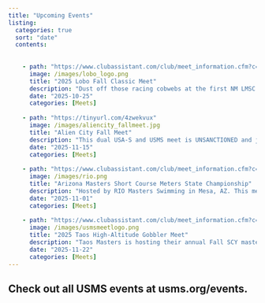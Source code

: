 ```yaml
---
title: "Upcoming Events"
listing: 
  categories: true
  sort: "date"
  contents:
  
      
    - path: "https://www.clubassistant.com/club/meet_information.cfm?c=2693&amp;smid=20205"
      image: /images/lobo_logo.png
      title: "2025 Lobo Fall Classic Meet"
      description: "Dust off those racing cobwebs at the first NM LMSC meet of the season! The annual fall meet Lobo meet is a fun, no pressure environment to have a little friendly competition among local (and out of state) teams."
      date: "2025-10-25"
      categories: [Meets]
      
    - path: "https://tinyurl.com/4zwekvux"
      image: /images/aliencity_fallmeet.jpg
      title: "Alien City Fall Meet"
      description: "This dual USA-S and USMS meet is UNSANCTIONED and just for fun. Head down to Roswell to support Alien City’s first dual meet! If successful, this could become an annual event. Email Kyle (KyleRBullock@gmail.com) to register or for any questions. "
      date: "2025-11-15"
      categories: [Meets]
      
    - path: "https://www.clubassistant.com/club/meet_information.cfm?c=2710&smid=20291"
      image: /images/rio.png
      title: "Arizona Masters Short Course Meters State Championship"
      description: "Hosted by RIO Masters Swimming in Mesa, AZ. This meet is replacing the annual Ron Johnson Meet this year. It might be an excellent chance to get your hands on a NM state record or two!"
      date: "2025-11-01"
      categories: [Meets]
      
    - path: "https://www.clubassistant.com/club/meet_information.cfm?c=2364&smid=20353"
      image: /images/usmsmeetlogo.png
      title: "2025 Taos High-Altitude Gobbler Meet"
      description: "Taos Masters is hosting their annual Fall SCY masters meet which is usually followed by a delicious potluck. The event has been sanctioned and is now open for registration!"
      date: "2025-11-22"
      categories: [Meets]
---
```


## Check out all USMS events at usms.org/events.
